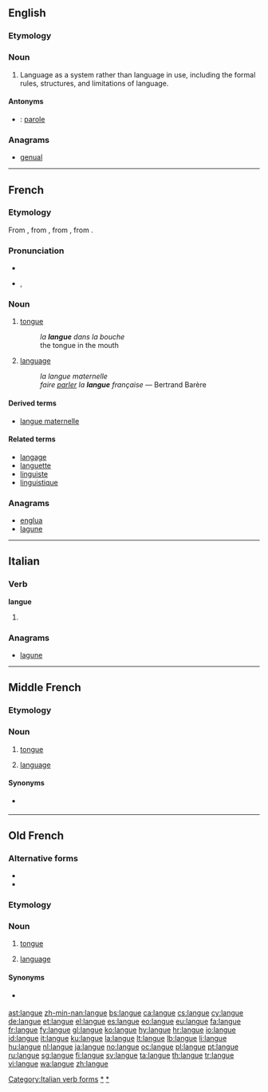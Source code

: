 ==English==

===Etymology===
{{etyl|fr|en}}

===Noun===
{{wikipedia|Langue and parole}}
{{en-noun|-}}

# {{linguistics}} Language as a system rather than language in use, including the formal rules, structures, and limitations of language.

====Antonyms====
* {{italbrac|language in use}}: [[parole]]

===Anagrams===
* [[genual#English|genual]]

----

==French==

===Etymology===
From {{etyl|VL.|fr}} {{recons|linguaticum|lang=VL.}}, from {{etyl|la|fr}} {{term|lingua||tongue, speech, language|lang=la}}, from {{etyl|OL.|fr}} {{term|dingua|lang=la}}, from {{proto|Indo-European|dn̥ǵʰwéh₂s|tongue, speech, language|lang=fr}}.

===Pronunciation===
* {{audio|Fr-langue.ogg|audio}}
* {{IPA|/lɑ̃ɡ/|lang=fr}}, {{SAMPA|/lA~g/}}

===Noun===
{{fr-noun|f}}

# {{anatomy|lang=fr}} [[tongue]]
#: ''la '''langue''' dans la bouche''
#: the tongue in the mouth
# {{linguistics|lang=fr}} [[language]] {{gloss|system of communication using written or spoken words}}
#: ''la langue maternelle''
#: ''faire [[parler]] la '''langue''' française'' — Bertrand Barère

====Derived terms====
* [[langue maternelle]]

====Related terms====
* [[langage]]
* [[languette]]
* [[linguiste]]
* [[linguistique]]

===Anagrams===
* [[englua#French|englua]]
* [[lagune#French|lagune]]

----

==Italian==

===Verb===
'''langue'''

# {{conjugation of|languire||3|s|pres|ind|lang=it}}

===Anagrams===
* [[lagune#Italian|lagune]]

[[Category:Italian verb forms]]

----

==Middle French==

===Etymology===
{{etyl|la|frm}} {{term|lingua|lang=la}}

===Noun===
{{frm-noun|f|s}}

# {{anatomy|lang=fro}} [[tongue]]
# [[language]]

====Synonyms====
* {{sense|language}} {{l|frm|langage}}

[[Category:frm:Languages|*]]

----

==Old French==

===Alternative forms===
* {{l|fro|lingue}}
* {{l|fro|lengue}}

===Etymology===
{{etyl|la|fro}} {{term|lingua|lang=la}}

===Noun===
{{fro-noun|f}}

# {{anatomy|lang=fro}} [[tongue]]
# [[language]]

====Synonyms====
* {{sense|language}} {{l|fro|language}}

[[Category:fro:Languages|*]]

[[ast:langue]]
[[zh-min-nan:langue]]
[[bs:langue]]
[[ca:langue]]
[[cs:langue]]
[[cy:langue]]
[[de:langue]]
[[et:langue]]
[[el:langue]]
[[es:langue]]
[[eo:langue]]
[[eu:langue]]
[[fa:langue]]
[[fr:langue]]
[[fy:langue]]
[[gl:langue]]
[[ko:langue]]
[[hy:langue]]
[[hr:langue]]
[[io:langue]]
[[id:langue]]
[[it:langue]]
[[ku:langue]]
[[la:langue]]
[[lt:langue]]
[[lb:langue]]
[[li:langue]]
[[hu:langue]]
[[nl:langue]]
[[ja:langue]]
[[no:langue]]
[[oc:langue]]
[[pl:langue]]
[[pt:langue]]
[[ru:langue]]
[[sg:langue]]
[[fi:langue]]
[[sv:langue]]
[[ta:langue]]
[[th:langue]]
[[tr:langue]]
[[vi:langue]]
[[wa:langue]]
[[zh:langue]]